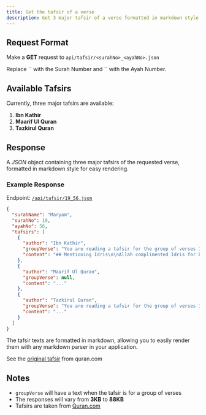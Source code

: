 ---
title: Get the tafsir of a verse
description: Get 3 major tafsir of a verse formatted in markdown style
---


## Request Format

Make a **GET** request to `api/tafsir/<surahNo>_<ayahNo>.json`

<Callout type="info">
  Replace `<surahNo>` with the Surah Number and `<ayahNo>` with the Ayah Number.
</Callout>

## Available Tafsirs

Currently, three major tafsirs are available:

1. **Ibn Kathir**
2. **Maarif Ul Quran**
3. **Tazkirul Quran**

## Response

A _JSON_ object containing three major tafsirs of the requested verse, formatted in markdown style for easy rendering.

### Example Response

Endpoint: [`/api/tafsir/19_56.json`](/api/tafsir/19_56.json)

```json copy
{
  "surahName": "Maryam",
  "surahNo": 19,
  "ayahNo": 56,
  "tafsirs": [
    {
      "author": "Ibn Kathir",
      "groupVerse": "You are reading a tafsir for the group of verses 19:56 to 19:57",
      "content": "## Mentioning Idris\n\nAllah complimented Idris for being a truthful Prophet and He mentioned that he raised him to a high station. It has previously been mentioned that in the Sahih it is recorded that the Messenger of Allah ﷺ passed by Idris on the night of the Isra (Night Journey) and he (Idris) was in the fourth heaven..."
    },
    {
      "author": "Maarif Ul Quran",
      "groupVerse": null,
      "content": "..."
    },
    {
      "author": "Tazkirul Quran",
      "groupVerse": "You are reading a tafsir for the group of verses 19:54 to 19:57",
      "content": "..."
    }
  ]
}
```

<Callout type="info">
  The tafsir texts are formatted in markdown, allowing you to easily render them
  with any markdown parser in your application.
</Callout>


See the [original tafsir](https://quran.com/19:56/tafsirs/en-tafisr-ibn-kathir) from quran.com

## Notes

- `groupVerse` will have a text when the tafsir is for a group of verses
- The responses will vary from **3KB** to **88KB**
- Tafsirs are taken from [Quran.com](https://quran.com)